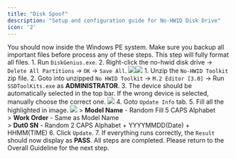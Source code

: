 ```yaml
---
title: "Disk Spoof"
description: "Setup and configuration guide for No-HWID Disk Drive"
icon: '2'
---
```

<Note>You should now inside the Windows PE system.</Note>
<Warning>Make sure you backup all important files before process any of these steps. This step will fully format all files.</Warning>
<Steps>
  <Step title="Format your No-HWID disk with DiskGenius">
    1. Run `DiskGenius.exe`.
    2. Right-click the no-hwid disk drive -> `Delete All Partitions` -> `OK` -> `Save All`.
    <Frame><img src="/en/images/disk-spoof0.png" /></Frame><Frame><img src="/en/images/disk-spoof1.png" /></Frame>
  </Step>
  <Step title="Change serials of your disk drive">
    1. Unzip the `No-HWID Toolkit` zip file.
    2. Goto into unzipped `No HWID Toolkit` -> `M.2 Editor [3.0]` -> Run `SSDToolKits.exe` as **ADMINISTRATOR**.
    3. The device should be automatically selected in the top bar. If the wrong device is selected, manually choose the correct one.
    <Frame><img src="/en/images/disk-spoof2.png" /></Frame>
    4. Goto `Update Info` tab.
    5. Fill all the highlighted in image.
    <Frame><img src="/en/images/disk-spoof3.png" /></Frame>
    > **Model Name** - Random Fill 5 CAPS Alphabet  
    > **Work Order** - Same as Model Name  
    > **Dut0 SN** - Random 2 CAPS Alphabet + YYYYMMDD(Date) + HHMM(TIME)
    6. Click `Update`.
    7. If everything runs correctly, the `Result` should now display as **PASS**.
  </Step>
  <Step title="All step is now completed. You can now close the software.">
  </Step>
</Steps>
All steps are completed. Please return to the Overall Guideline for the next step.
<Card title="Return to Overall Guideline" color="ff0000" horizonal="true" href="/en/no-hwid-guide/no-hwid/overall-guide" icon="rotate-left">
</Card>